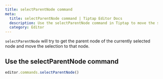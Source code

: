 ```yaml
---
title: selectParentNode command
meta:
  title: selectParentNode command | Tiptap Editor Docs
  description: Use the selectParentNode command in Tiptap to move the selection to the parent node. Learn more in our docs!
  category: Editor
---
```


`selectParentNode` will try to get the parent node of the currently selected node and move the selection to that node.

## Use the selectParentNode command

```js
editor.commands.selectParentNode()
```

